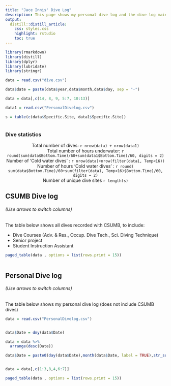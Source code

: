 ```yaml
---
title: "Jace Innis' Dive Log"
description: This page shows my personal dive log and the dive log maintained with CSUMB’s dive program. Also the data frames are connected to google sheet documents that will update automatically along with the dive statistics below.
output:
  distill::distill_article:
    css: styles.css
    highlight: rstudio
    toc: true
---
```




```r

library(rmarkdown)
library(distill)
library(dplyr)
library(lubridate)
library(stringr)

data = read.csv("dive.csv")

data$date = paste(data$year,data$month,data$day, sep = "-")

data = data[,c(14, 8, 9, 5:7, 10:13)]

data1 = read.csv("PersonalDivelog.csv")

s = table(c(data$Specific.Site, data1$Specific.Site))



``` 



### Dive statistics 
 
<center>
Total number of dives: `r nrow(data) + nrow(data1)`  
Total number of hours underwater: `r round(sum(data$Bottom.Time)/60+sum(data1$Bottom.Time)/60, digits = 2)`  
Number of 'Cold water dives' : `r nrow(data)+nrow(filter(data1, Temp<16))`  
Number of hours 'Cold water dives' : `r round( sum(data$Bottom.Time)/60+sum(filter(data1, Temp<16)$Bottom.Time)/60, digits = 2)`   
Number of unique dive sites `r length(s)`
</center>


## CSUMB Dive log
###### (Use arrows to switch columns)

The table below shows all dives recorded with CSUMB, to include:   

* Dive Courses (Adv. & Res., Occup. Dive Tech., Sci. Diving Technique)  
* Senior project   
* Student Instruction Assistant 


```r


paged_table(data , options = list(rows.print = 15))
  

```



## Personal Dive log
###### (Use arrows to switch columns)

The table below shows my personal dive log (does not include CSUMB dives)


```r


data = read.csv("PersonalDivelog.csv")


data$Date = dmy(data$Date)

data = data %>% 
  arrange(desc(Date))

data$Date = paste0(day(data$Date),month(data$Date, label = TRUE),str_sub(data$Date, start = 3L, end = -7L))


data = data[,c(1:3,8,4,6:7)]

```


```r


paged_table(data , options = list(rows.print = 15))
  
 
```















<!-- ```{css echo=FALSE} -->
<!-- d-title { -->
<!--     display: none; -->
<!--   } -->
<!-- ``` -->


